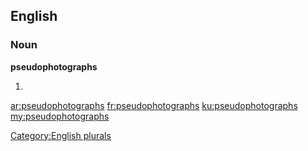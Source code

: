 ==English==

===Noun===
'''pseudophotographs'''

# {{plural of|[[pseudophotograph]]}}

[[Category:English plurals]]

[[ar:pseudophotographs]]
[[fr:pseudophotographs]]
[[ku:pseudophotographs]]
[[my:pseudophotographs]]
